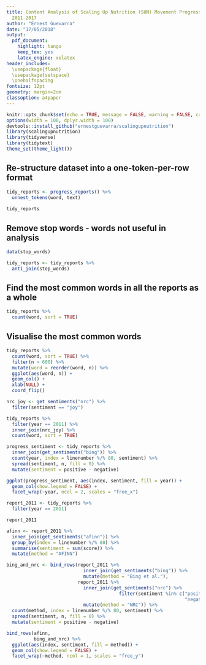 ```yaml
---
title: Content Analysis of Scaling Up Nutrition (SUN) Movement Progress Reports from
  2011-2017
author: "Ernest Guevarra"
date: "17/05/2018"
output: 
  pdf_document:
    highlight: tango
    keep_tex: yes
    latex_engine: xelatex
header_includes: 
  \usepackage{float} 
  \usepackage{setspace} 
  \onehalfspacing
fontsize: 12pt
geometry: margin=2cm
classoption: a4paper
---
```


```r
knitr::opts_chunk$set(echo = TRUE, message = FALSE, warning = FALSE, cache = TRUE)
options(width = 100, dplyr.width = 100)
devtools::install_github("ernestguevarra/scalingupnutrition")
library(scalingupnutrition)
library(tidyverse)
library(tidytext)
theme_set(theme_light())
```

## Re-structure dataset into a one-token-per-row format

```r
tidy_reports <- progress_reports() %>%
  unnest_tokens(word, text)
  
tidy_reports
```


## Remove stop words - words not useful in analysis

```r
data(stop_words)

tidy_reports <- tidy_reports %>%
  anti_join(stop_words)
```


## Find the most common words in all the reports as a whole

```r
tidy_reports %>%
  count(word, sort = TRUE)
```

## Visualise the most common words

```r
tidy_reports %>%
  count(word, sort = TRUE) %>%
  filter(n > 600) %>%
  mutate(word = reorder(word, n)) %>%
  ggplot(aes(word, n)) + 
  geom_col() + 
  xlab(NULL) + 
  coord_flip()
```

```r
nrc_joy <- get_sentiments("nrc") %>% 
  filter(sentiment == "joy")

tidy_reports %>%
  filter(year == 2011) %>%
  inner_join(nrc_joy) %>%
  count(word, sort = TRUE)
```

```r
progress_sentiment <- tidy_reports %>%
  inner_join(get_sentiments("bing")) %>%
  count(year, index = linenumber %/% 80, sentiment) %>%
  spread(sentiment, n, fill = 0) %>%
  mutate(sentiment = positive - negative)
```

```r
ggplot(progress_sentiment, aes(index, sentiment, fill = year)) +
  geom_col(show.legend = FALSE) +
  facet_wrap(~year, ncol = 2, scales = "free_x")
```

```r
report_2011 <- tidy_reports %>% 
  filter(year == 2011)

report_2011
```

```r
afinn <- report_2011 %>% 
  inner_join(get_sentiments("afinn")) %>% 
  group_by(index = linenumber %/% 80) %>% 
  summarise(sentiment = sum(score)) %>% 
  mutate(method = "AFINN")

bing_and_nrc <- bind_rows(report_2011 %>% 
                            inner_join(get_sentiments("bing")) %>%
                            mutate(method = "Bing et al."),
                          report_2011 %>% 
                            inner_join(get_sentiments("nrc") %>% 
                                         filter(sentiment %in% c("positive", 
                                                                 "negative"))) %>%
                            mutate(method = "NRC")) %>%
  count(method, index = linenumber %/% 80, sentiment) %>%
  spread(sentiment, n, fill = 0) %>%
  mutate(sentiment = positive - negative)
```

```r
bind_rows(afinn, 
          bing_and_nrc) %>%
  ggplot(aes(index, sentiment, fill = method)) +
  geom_col(show.legend = FALSE) +
  facet_wrap(~method, ncol = 1, scales = "free_y")
```